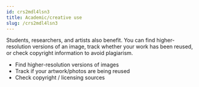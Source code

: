 ```yaml
---
id: crs2mdl4lsn3
title: Academic/creative use
slug: /crs2mdl4lsn3
---
```

Students, researchers, and artists also benefit. You can find higher-resolution versions of an image, track whether your work has been reused, or check copyright information to avoid plagiarism.

- Find higher-resolution versions of images
- Track if your artwork/photos are being reused
- Check copyright / licensing sources